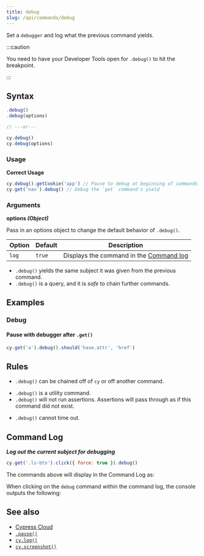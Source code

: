 ```yaml
---
title: debug
slug: /api/commands/debug
---
```


Set a `debugger` and log what the previous command yields.

:::caution

You need to have your Developer Tools open for `.debug()` to hit the breakpoint.

:::

## Syntax

```javascript
.debug()
.debug(options)

// ---or---

cy.debug()
cy.debug(options)
```

### Usage

<Icon name="check-circle" color="green" /> **Correct Usage**

```javascript
cy.debug().getCookie('app') // Pause to debug at beginning of commands
cy.get('nav').debug() // Debug the `get` command's yield
```

### Arguments

<Icon name="angle-right" /> **options _(Object)_**

Pass in an options object to change the default behavior of `.debug()`.

| Option | Default | Description                                                                         |
| ------ | ------- | ----------------------------------------------------------------------------------- |
| `log`  | `true`  | Displays the command in the [Command log](/app/core-concepts/open-mode#Command-Log) |

<HeaderYields />

- `.debug()` yields the same subject it was given from the previous command.
- `.debug()` is a query, and it is _safe_ to chain further commands.

## Examples

### Debug

#### Pause with debugger after `.get()`

```javascript
cy.get('a').debug().should('have.attr', 'href')
```

## Rules

<HeaderRequirements />

- `.debug()` can be chained off of `cy` or off another command.

<HeaderAssertions />

- `.debug()` is a utility command.
- `.debug()` will not run assertions. Assertions will pass through as if this
  command did not exist.

<HeaderTimeouts />

- `.debug()` cannot time out.

## Command Log

**_Log out the current subject for debugging_**

```javascript
cy.get('.ls-btn').click({ force: true }).debug()
```

The commands above will display in the Command Log as:

<DocsImage
  src="/img/api/debug/how-debug-displays-in-command-log.png"
  alt="Command Log debug"
/>

When clicking on the `debug` command within the command log, the console outputs
the following:

<DocsImage
  src="/img/api/debug/console-gives-all-debug-info-for-command.png"
  alt="console.log debug"
/>

## See also

- [Cypress Cloud](https://on.cypress.io/cloud)
- [`.pause()`](/api/commands/pause)
- [`cy.log()`](/api/commands/log)
- [`cy.screenshot()`](/api/commands/screenshot)
